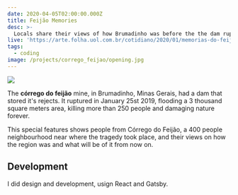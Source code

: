 ```yaml
---
date: 2020-04-05T02:00:00.000Z
title: Feijão Memories
desc: >-
  Locals share their views of how Brumadinho was before the the dam rupture tragedy from 2019
live: 'https://arte.folha.uol.com.br/cotidiano/2020/01/memorias-do-feijao/'
tags:
  - coding
image: /projects/corrego_feijao/opening.jpg
---
```


![](/projects/corrego_feijao/corrego-feijao-1.jpg)

The **córrego do feijão** mine, in Brumadinho, Minas Gerais, had a dam that stored it's rejects. It ruptured in January 25st 2019, flooding a 3 thousand square meters area, killing more than 250 people and damaging nature forever.

This special features shows people from Córrego do Feijão, a 400 people neighbourhood near where the tragedy took place, and their views on how the region was and what will be of it from now on.

## Development

I did design and development, usign React and Gatsby.
